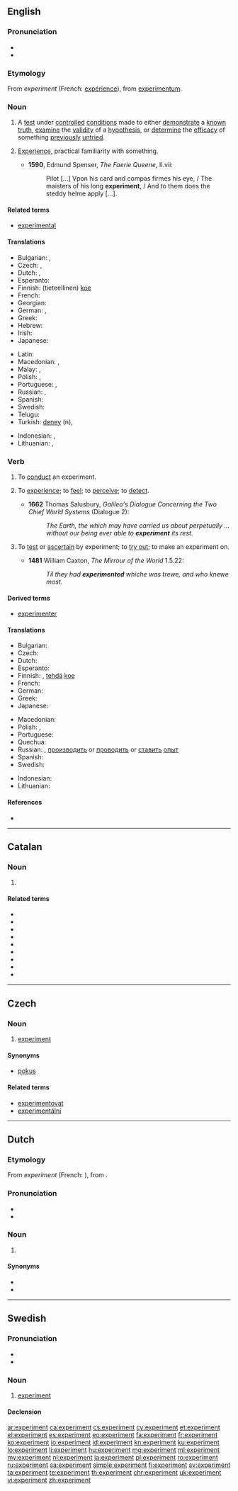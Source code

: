 {{also|Experiment}}
==English==
{{wikipedia}}

===Pronunciation===
* {{IPA|/ɪkˈspɛr.ɪ.mənt/|lang=en}}
* {{audio|en-us-experiment.ogg|Audio (US)|lang=en}}

===Etymology===
From {{etyl|fro|en}} ''experiment'' (French: [[expérience]]), from {{etyl|la|en}} [[experimentum]].

===Noun===
{{en-noun}}

# A [[test]] under [[controlled]] [[condition]]s  made to either [[demonstrate]] a [[known]] [[truth]], [[examine]] the [[validity]] of a [[hypothesis]], or [[determine]] the [[efficacy]] of something [[previously]] [[untried]].
# {{context|obsolete|lang=en}} [[experience|Experience]], practical familiarity with something.
#* '''1590''', Edmund Spenser, ''The Faerie Queene'', II.vii:
#*: Pilot [...] Vpon his card and compas firmes his eye, / The maisters of his long '''experiment''', / And to them does the steddy helme apply [...].

====Related terms====
* [[experimental]]

====Translations====
{{trans-top|test under controlled conditions}}
* Bulgarian: {{t+|bg|опит|m|sc=Cyrl}}, {{t+|bg|експеримент|m|sc=Cyrl}}
* Czech: {{t+|cs|pokus|m}}, {{t+|cs|experiment|m}}
* Dutch: {{t+|nl|experiment|n}}, {{t+|nl|proef|f}}
* Esperanto: {{t|eo|eksperimento}}
* Finnish: (tieteellinen) [[koe]]
* French: {{t+|fr|expérience|f}}
* Georgian: {{t|ka|ექსპერიმენტი|sc=Geor}}
* German: {{t+|de|Experiment|n}}, {{t+|de|Versuch|m}}
* Greek: {{t+|el|πείραμα|n}}
* Hebrew: {{t|he|ניסוי|m}}
* Irish: {{t|ga|tástáil|f}}
* Japanese: {{t+|ja|実験|tr=じっけん, jikken}}
{{trans-mid}}
* Latin: {{t+|la|periculum|n}}
* Macedonian: {{t|mk|опит|m|tr=ópit}}, {{t|mk|експеримент|m|tr=eksperimént}}
* Malay: {{t|ms|uji kaji}}, {{t|ms|eksperimen}}
* Polish: {{t+|pl|eksperyment|m}}, {{t+|pl|doświadczenie|n}}
* Portuguese: {{t|pt|experimento|m}}, {{t|pt|experiência|f}}
* Russian: {{t+|ru|эксперимент|m}}, {{t+|ru|опыт|m}}
* Spanish: {{t+|es|experimento|m}}
* Swedish: {{t+|sv|experiment|n}}
* Telugu: {{t+|te|ప్రయోగము|tr=prayOgamu}}
* Turkish: [[deney]] (n), {{t+|tr|tecrübe}}
{{trans-bottom}}

{{checktrans-top}}
* Indonesian: {{t-check|id|eksperimen}}, {{t-check|id|coba|alt=percobaan}}
* Lithuanian: {{t-check|lt|eksperimentas|m}}, {{t-check|lt|bandymas|m}}
{{trans-bottom}}

===Verb===
{{en-verb}}

# {{context|intransitive|lang=en}} To [[conduct]] an experiment.
# {{context|transitive|obsolete|lang=en}} To [[experience]]; to [[feel]]; to [[perceive]]; to [[detect]].
#* '''1662''' Thomas Salusbury, ''Galileo's Dialogue Concerning the Two Chief World Systems'' (Dialogue 2):
#*: ''The Earth, the which may have carried us about perpetually ... without our being ever able to '''experiment''' its rest.''
# {{context|transitive|obsolete|lang=en}} To [[test]] or [[ascertain]] by experiment; to [[try out]]; to make an experiment on.
#* '''1481''' William Caxton, ''The Mirrour of the World'' 1.5.22:
#*: ''Til they had '''experimented''' whiche was trewe, and who knewe most.''

====Derived terms====
* [[experimenter]]

====Translations====
{{trans-top|to conduct an experiment}}
* Bulgarian: {{t|bg|експериментирам|sc=Cyrl}}
* Czech: {{t+|cs|experimentovat}}
* Dutch: {{t+|nl|experimenteren}}
* Esperanto: {{t|eo|eksperimenti}}
* Finnish: {{t|fi|kokeilla}}, [[tehdä]] [[koe]]
* French: {{t+|fr|expérimenter}}
* German: {{t+|de|experimentieren}}
* Greek: {{t+|el|πειραματίζομαι}}
* Japanese: {{t|ja|実験する|tr=じっけんする, jikken-suru}}
{{trans-mid}}
* Macedonian: {{t|mk|експериментира|tr=eksperimentíra}}
* Polish: {{t|pl|eksperymentować}}, {{t|pl|przeprowadzać doświadczenie}}
* Portuguese: {{t+|pt|experimentar}}
* Quechua: {{t|qu|yañay}}
* Russian: {{t+|ru|экспериментировать}}, [[производить]] or [[проводить]] or [[ставить]] [[опыт]]
* Spanish: {{t+|es|experimentar}}
* Swedish: {{t+|sv|experimentera}}
{{trans-bottom}}

{{checktrans-top}}
* Indonesian: {{t-check|id|eksperimen}}
* Lithuanian: {{t-check|lt|eksperimentuoti}}
{{trans-bottom}}

====References====
* {{R:OED2}}

----

==Catalan==

===Noun===
{{ca-noun|m}}

# {{l|en|experiment}}

====Related terms====
* {{l|ca|experimentable}}
* {{l|ca|experimentació}}
* {{l|ca|experimentador}}
* {{l|ca|experimental}}
* {{l|ca|experimentalisme}}
* {{l|ca|experimentalista}}
* {{l|ca|experimentalment}}
* {{l|ca|experimentar}}
* {{l|ca|experimentat}}

----

==Czech==

===Noun===
{{cs-noun|g=m}}

# [[#English|experiment]]

====Synonyms====
* [[pokus]] {{g|m}}

====Related terms====
* [[experimentovat]]
* [[experimentální]]

----

==Dutch==

===Etymology===
From {{etyl|fro|nl}} ''experiment'' (French: {{l|fr|expérience}}), from {{etyl|la|nl}} {{l|la|experimentum}}.

===Pronunciation===
* {{audio|Nl-experiment.ogg|audio|lang=nl}}
* {{hyphenation|ex|pe|ri|ment}}

===Noun===
{{nl-noun|n|-en|experimentje}}

# {{l|en|experiment}}

====Synonyms====
* {{l|nl|proef}}
* {{l|nl|test}}

----

==Swedish==

===Pronunciation===
* {{IPA|/ɛksp(ɛ)rɪˈmɛnt/|lang=sv}}
* {{audio|Sv-experiment.ogg|audio|lang=sv}}

===Noun===
{{sv-noun|n}}

# [[#English|experiment]]

====Declension====
{{sv-noun-n-zero}}

[[ar:experiment]]
[[ca:experiment]]
[[cs:experiment]]
[[cy:experiment]]
[[et:experiment]]
[[el:experiment]]
[[es:experiment]]
[[eo:experiment]]
[[fa:experiment]]
[[fr:experiment]]
[[ko:experiment]]
[[io:experiment]]
[[id:experiment]]
[[kn:experiment]]
[[ku:experiment]]
[[lo:experiment]]
[[li:experiment]]
[[hu:experiment]]
[[mg:experiment]]
[[ml:experiment]]
[[my:experiment]]
[[nl:experiment]]
[[ja:experiment]]
[[pl:experiment]]
[[ro:experiment]]
[[ru:experiment]]
[[sa:experiment]]
[[simple:experiment]]
[[fi:experiment]]
[[sv:experiment]]
[[ta:experiment]]
[[te:experiment]]
[[th:experiment]]
[[chr:experiment]]
[[uk:experiment]]
[[vi:experiment]]
[[zh:experiment]]